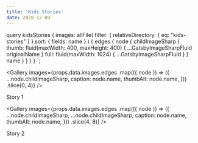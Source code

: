 ```yaml
---
title: 'Kids Stories'
date: 2020-12-09
---
```



  query kidsStories {
    images: allFile(
      filter: { relativeDirectory: { eq: "kids-stories" } }
      sort: { fields: name }
    ) {
      edges {
        node {
          childImageSharp {
            thumb: fluid(maxWidth: 400, maxHeight: 400) {
              ...GatsbyImageSharpFluid
              originalName
            }
            full: fluid(maxWidth: 1024) {
              ...GatsbyImageSharpFluid
            }
          }
          name
        }
      }
    }
  }
`;

<Gallery
  images={props.data.images.edges
    .map(({ node }) => ({
      ...node.childImageSharp,
      caption: node.name,
      thumbAlt: node.name,
    }))
    .slice(0, 4)}
/>

Story 1

<Gallery
  images={props.data.images.edges
    .map(({ node }) => ({
      ...node.childImageSharp,
      ...node.childImageSharp,
      caption: node.name,
      thumbAlt: node.name,
    }))
    .slice(4, 8)}
/>

Story 2
